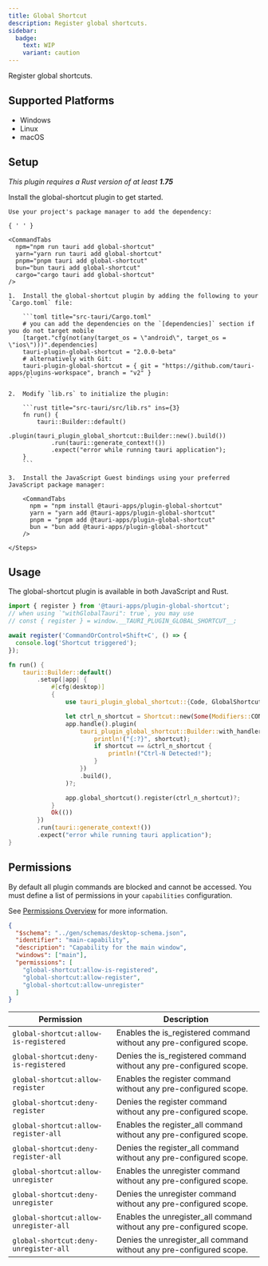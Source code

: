 ```yaml
---
title: Global Shortcut
description: Register global shortcuts.
sidebar:
  badge:
    text: WIP
    variant: caution
---
```



<PluginLinks plugin="global-shortcut" />

Register global shortcuts.

## Supported Platforms

- Windows
- Linux
- macOS

## Setup

_This plugin requires a Rust version of at least **1.75**_

Install the global-shortcut plugin to get started.

<Tabs>
  <TabItem label="Automatic" >

    Use your project's package manager to add the dependency:

    { ' ' }

    <CommandTabs
      npm="npm run tauri add global-shortcut"
      yarn="yarn run tauri add global-shortcut"
      pnpm="pnpm tauri add global-shortcut"
      bun="bun tauri add global-shortcut"
      cargo="cargo tauri add global-shortcut"
    />

  </TabItem>
  <TabItem label = "Manual">
    <Steps>

    1.  Install the global-shortcut plugin by adding the following to your `Cargo.toml` file:

        ```toml title="src-tauri/Cargo.toml"
        # you can add the dependencies on the `[dependencies]` section if you do not target mobile
        [target."cfg(not(any(target_os = \"android\", target_os = \"ios\")))".dependencies]
        tauri-plugin-global-shortcut = "2.0.0-beta"
        # alternatively with Git:
        tauri-plugin-global-shortcut = { git = "https://github.com/tauri-apps/plugins-workspace", branch = "v2" }
        ```

    2.  Modify `lib.rs` to initialize the plugin:

        ```rust title="src-tauri/src/lib.rs" ins={3}
        fn run() {
            tauri::Builder::default()
                .plugin(tauri_plugin_global_shortcut::Builder::new().build())
                .run(tauri::generate_context!())
                .expect("error while running tauri application");
        }
        ```

    3.  Install the JavaScript Guest bindings using your preferred JavaScript package manager:

        <CommandTabs
          npm = "npm install @tauri-apps/plugin-global-shortcut"
          yarn = "yarn add @tauri-apps/plugin-global-shortcut"
          pnpm = "pnpm add @tauri-apps/plugin-global-shortcut"
          bun = "bun add @tauri-apps/plugin-global-shortcut"
        />

    </Steps>

  </TabItem>
</Tabs>

## Usage

The global-shortcut plugin is available in both JavaScript and Rust.

<Tabs>
  <TabItem label="JavaScript" >

```javascript
import { register } from '@tauri-apps/plugin-global-shortcut';
// when using `"withGlobalTauri": true`, you may use
// const { register } = window.__TAURI_PLUGIN_GLOBAL_SHORTCUT__;

await register('CommandOrControl+Shift+C', () => {
  console.log('Shortcut triggered');
});
```

  </TabItem>
  <TabItem label = "Rust" >

```rust title="src-tauri/src/lib.rs"
fn run() {
    tauri::Builder::default()
        .setup(|app| {
            #[cfg(desktop)]
            {
                use tauri_plugin_global_shortcut::{Code, GlobalShortcutExt, Modifiers, Shortcut};

                let ctrl_n_shortcut = Shortcut::new(Some(Modifiers::CONTROL), Code::KeyN);
                app.handle().plugin(
                    tauri_plugin_global_shortcut::Builder::with_handler(move |_app, shortcut| {
                        println!("{:?}", shortcut);
                        if shortcut == &ctrl_n_shortcut {
                            println!("Ctrl-N Detected!");
                        }
                    })
                    .build(),
                )?;

                app.global_shortcut().register(ctrl_n_shortcut)?;
            }
            Ok(())
        })
        .run(tauri::generate_context!())
        .expect("error while running tauri application");
}
```

  </TabItem>
</Tabs>

## Permissions

By default all plugin commands are blocked and cannot be accessed. You must define a list of permissions in your `capabilities` configuration.

See [Permissions Overview](/security/permissions/) for more information.

```json title="src-tauri/capabilities/main.json" ins={7-9}
{
  "$schema": "../gen/schemas/desktop-schema.json",
  "identifier": "main-capability",
  "description": "Capability for the main window",
  "windows": ["main"],
  "permissions": [
    "global-shortcut:allow-is-registered",
    "global-shortcut:allow-register",
    "global-shortcut:allow-unregister"
  ]
}
```

| Permission                             | Description                                                          |
| -------------------------------------- | -------------------------------------------------------------------- |
| `global-shortcut:allow-is-registered`  | Enables the is_registered command without any pre-configured scope.  |
| `global-shortcut:deny-is-registered`   | Denies the is_registered command without any pre-configured scope.   |
| `global-shortcut:allow-register`       | Enables the register command without any pre-configured scope.       |
| `global-shortcut:deny-register`        | Denies the register command without any pre-configured scope.        |
| `global-shortcut:allow-register-all`   | Enables the register_all command without any pre-configured scope.   |
| `global-shortcut:deny-register-all`    | Denies the register_all command without any pre-configured scope.    |
| `global-shortcut:allow-unregister`     | Enables the unregister command without any pre-configured scope.     |
| `global-shortcut:deny-unregister`      | Denies the unregister command without any pre-configured scope.      |
| `global-shortcut:allow-unregister-all` | Enables the unregister_all command without any pre-configured scope. |
| `global-shortcut:deny-unregister-all`  | Denies the unregister_all command without any pre-configured scope.  |
